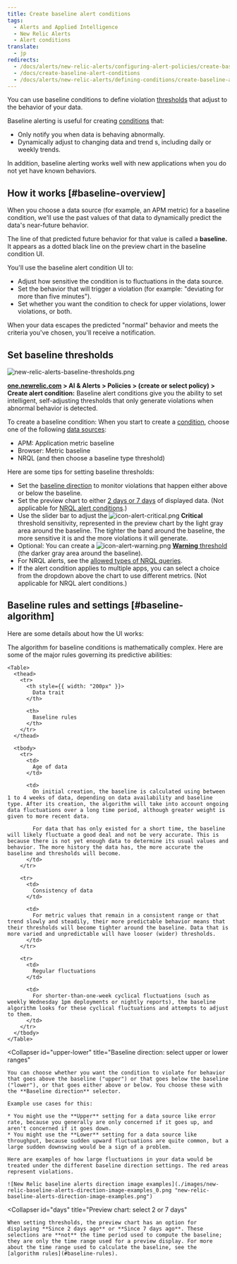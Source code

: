 ```yaml
---
title: Create baseline alert conditions
tags:
  - Alerts and Applied Intelligence
  - New Relic Alerts
  - Alert conditions
translate:
  - jp
redirects:
  - /docs/alerts/new-relic-alerts/configuring-alert-policies/create-baseline-alert-conditions
  - /docs/create-baseline-alert-conditions
  - /docs/alerts/new-relic-alerts/defining-conditions/create-baseline-alert-conditions
---
```


You can use baseline conditions to define violation [thresholds](/docs/using-new-relic/welcome-new-relic/get-started/glossary#alert-threshold) that adjust to the behavior of your data.

Baseline alerting is useful for creating [conditions](/docs/using-new-relic/welcome-new-relic/get-started/glossary#alert-condition) that:

* Only notify you when data is behaving abnormally.
* Dynamically adjust to changing data and trend s, including daily or weekly trends.

In addition, baseline alerting works well with new applications when you do not yet have known behaviors.

## How it works [#baseline-overview]

When you choose a data source (for example, an APM metric) for a baseline condition, we'll use the past values of that data to dynamically predict the data's near-future behavior.

The line of that predicted future behavior for that value is called a **baseline.** It appears as a dotted black line on the preview chart in the baseline condition UI.

You'll use the baseline alert condition UI to:

* Adjust how sensitive the condition is to fluctuations in the data source.
* Set the behavior that will trigger a violation (for example: "deviating for more than five minutes").
* Set whether you want the condition to check for upper violations, lower violations, or both.

When your data escapes the predicted "normal" behavior and meets the criteria you've chosen, you'll receive a notification.

## Set baseline thresholds

![new-relic-alerts-baseline-thresholds.png](./images/new-relic-alerts-baseline-thresholds.png "new-relic-alerts-baseline-thresholds.png")

**[one.newrelic.com](https://one.newrelic.com) > AI & Alerts > Policies > (create or select policy) > Create alert condition:** Baseline alert conditions give you the ability to set intelligent, self-adjusting thresholds that only generate violations when abnormal behavior is detected.

To create a baseline condition: When you start to create a [condition](/docs/alerts/new-relic-alerts/defining-conditions/define-alert-conditions#create-condition), choose one of the following [data sources](#availability):

* APM: Application metric baseline
* Browser: Metric baseline
* NRQL (and then choose a baseline type threshold)

Here are some tips for setting baseline thresholds:

* Set the [baseline direction](#upper-lower) to monitor violations that happen either above or below the baseline.
* Set the preview chart to either [2 days or 7 days](#days) of displayed data. (Not applicable for [NRQL alert conditions](/docs/alerts/new-relic-alerts/defining-conditions/create-alert-conditions-nrql-queries).)
* Use the slider bar to adjust the ![icon-alert-critical.png](./images/icon-alert-critical.png "Alerts v3: Critical alert icon") **Critical** threshold sensitivity, represented in the preview chart by the light gray area around the baseline. The tighter the band around the baseline, the more sensitive it is and the more violations it will generate.
* Optional: You can create a ![icon-alert-warning.png](./images/icon-alert-warning.png "Alerts v3: Warning alert icon") [**Warning** threshold](/docs/alerts/new-relic-alerts/defining-conditions/set-thresholds-alert-condition#threshold-levels) (the darker gray area around the baseline).
* For NRQL alerts, see the [allowed types of NRQL queries](/docs/alerts/new-relic-alerts/defining-conditions/create-alert-conditions-nrql-queries#threshold-types).
* If the alert condition applies to multiple apps, you can select a choice from the dropdown above the chart to use different metrics. (Not applicable for NRQL alert conditions.)

## Baseline rules and settings [#baseline-algorithm]

Here are some details about how the UI works:

<CollapserGroup>
  <Collapser
    id="baseline-rules"
    title="Rules governing creation of baseline"
  >
    The algorithm for baseline conditions is mathematically complex. Here are some of the major rules governing its predictive abilities:

    <Table>
      <thead>
        <tr>
          <th style={{ width: "200px" }}>
            Data trait
          </th>

          <th>
            Baseline rules
          </th>
        </tr>
      </thead>

      <tbody>
        <tr>
          <td>
            Age of data
          </td>

          <td>
            On initial creation, the baseline is calculated using between 1 to 4 weeks of data, depending on data availability and baseline type. After its creation, the algorithm will take into account ongoing data fluctuations over a long time period, although greater weight is given to more recent data.

            For data that has only existed for a short time, the baseline will likely fluctuate a good deal and not be very accurate. This is because there is not yet enough data to determine its usual values and behavior. The more history the data has, the more accurate the baseline and thresholds will become.
          </td>
        </tr>

        <tr>
          <td>
            Consistency of data
          </td>

          <td>
            For metric values that remain in a consistent range or that trend slowly and steadily, their more predictable behavior means that their thresholds will become tighter around the baseline. Data that is more varied and unpredictable will have looser (wider) thresholds.
          </td>
        </tr>

        <tr>
          <td>
            Regular fluctuations
          </td>

          <td>
            For shorter-than-one-week cyclical fluctuations (such as weekly Wednesday 1pm deployments or nightly reports), the baseline algorithm looks for these cyclical fluctuations and attempts to adjust to them.
          </td>
        </tr>
      </tbody>
    </Table>
  </Collapser>

  <Collapser
    id="upper-lower"
    title="Baseline direction: select upper or lower ranges"
  >
    You can choose whether you want the condition to violate for behavior that goes above the baseline ("upper") or that goes below the baseline ("lower"), or that goes either above or below. You choose these with the **Baseline direction** selector.

    Example use cases for this:

    * You might use the **Upper** setting for a data source like error rate, because you generally are only concerned if it goes up, and aren't concerned if it goes down.
    * You might use the **Lower** setting for a data source like throughput, because sudden upward fluctuations are quite common, but a large sudden downswing would be a sign of a problem.

    Here are examples of how large fluctuations in your data would be treated under the different baseline direction settings. The red areas represent violations.

    ![New Relic baseline alerts direction image examples](./images/new-relic-baseline-alerts-direction-image-examples_0.png "new-relic-baseline-alerts-direction-image-examples.png")
  </Collapser>

  <Collapser
    id="days"
    title="Preview chart: select 2 or 7 days"
  >
    When setting thresholds, the preview chart has an option for displaying **Since 2 days ago** or **Since 7 days ago**. These selections are **not** the time period used to compute the baseline; they are only the time range used for a preview display. For more about the time range used to calculate the baseline, see the [algorithm rules](#baseline-rules).
  </Collapser>
</CollapserGroup>
